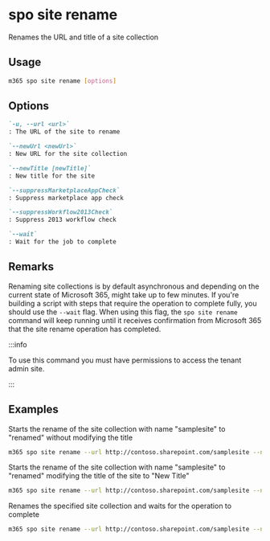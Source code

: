 
# spo site rename

Renames the URL and title of a site collection

## Usage

```sh
m365 spo site rename [options]
```

## Options

```md definition-list
`-u, --url <url>`
: The URL of the site to rename

`--newUrl <newUrl>`
: New URL for the site collection

`--newTitle [newTitle]`
: New title for the site

`--suppressMarketplaceAppCheck`
: Suppress marketplace app check

`--suppressWorkflow2013Check`
: Suppress 2013 workflow check

`--wait`
: Wait for the job to complete
```

<Global />

## Remarks

Renaming site collections is by default asynchronous and depending on the current state of Microsoft 365, might take up to few minutes. If you're building a script with steps that require the operation to complete fully, you should use the `--wait` flag. When using this flag, the `spo site rename` command  will keep running until it receives confirmation from Microsoft 365 that the site rename operation has completed.

:::info

To use this command you must have permissions to access the tenant admin site.

:::
    
## Examples

Starts the rename of the site collection with name "samplesite" to "renamed" without modifying the title

```sh
m365 spo site rename --url http://contoso.sharepoint.com/samplesite --newUrl http://contoso.sharepoint.com/renamed
```

Starts the rename of the site collection with name "samplesite" to "renamed" modifying the title of the site to "New Title"

```sh
m365 spo site rename --url http://contoso.sharepoint.com/samplesite --newUrl http://contoso.sharepoint.com/renamed --newTitle "New Title"
```

Renames the specified site collection and waits for the operation to complete

```sh
m365 spo site rename --url http://contoso.sharepoint.com/samplesite --newUrl http://contoso.sharepoint.com/renamed --newTitle "New Title" --wait
```
